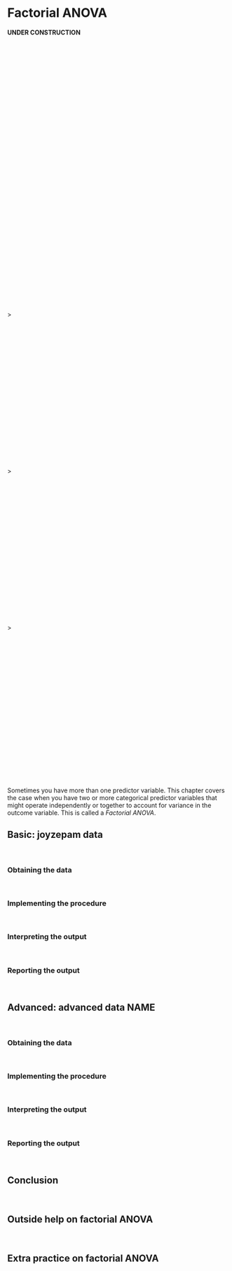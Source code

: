 # Factorial ANOVA {#FactorialAnova}

**UNDER CONSTRUCTION**

<br/><br/><br/><br/><br/><br/><br/><br/><br/><br/><br/><br/><br/><br/><br/><br/><br/><br/><br/><br/><br/><br/><br/><br/><br/><br/><br/><br/><br/><br/><br/><br/><br/><br/><br/><br/>><br/><br/><br/><br/><br/><br/><br/><br/><br/><br/><br/><br/><br/><br/><br/><br/><br/><br/><br/><br/><br/>><br/><br/><br/><br/><br/><br/><br/><br/><br/><br/><br/><br/><br/><br/><br/><br/><br/><br/><br/><br/><br/>><br/><br/><br/><br/><br/><br/><br/><br/><br/><br/><br/><br/><br/><br/><br/><br/><br/><br/><br/><br/><br/>

Sometimes you have more than one predictor variable. This chapter covers the case when you have two or more categorical predictor variables that might operate independently or together to account for variance in the outcome variable. This is called a *Factorial ANOVA*.

## Basic: joyzepam data {#BasicFactorialAnovaJoyzepam}

<br/>

### Obtaining the data {#BasicFactorialAnovaJoyzepamObtainingTheData}

<br/>

### Implementing the procedure {#BasicFactorialAnovaJoyzepamImplementing}

<br/>

### Interpreting the output {#BasicFactorialAnovaJoyzepamInterpreting}

<br/>

### Reporting the output {#BasicFactorialAnovaJoyzepamReporting}

<br/>

## Advanced: advanced data NAME {#AdvancedFactorialAnova_NAME}

<br/>

### Obtaining the data {#AdvancedFactorialAnova_NAMEObtainingTheData}

<br/>

### Implementing the procedure {#AdvancedFactorialAnova_NAMEImplementing}

<br/>

### Interpreting the output {#AdvancedFactorialAnova_NAMEInterpreting}

<br/>

### Reporting the output {#AdvancedFactorialAnova_NAMEReporting}

<br/>

## Conclusion {#ConclusionOfFactorialAnova}

<br/>

## Outside help on factorial ANOVA {#OutsideHelpOnFactorialAnova}

<br/>

## Extra practice on factorial ANOVA {#PracticingFactorialAnova}